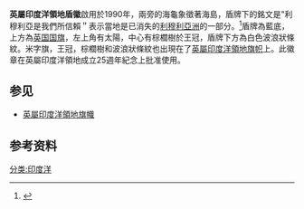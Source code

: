 {{Infobox coat of arms
|name             = 英屬印度洋領地徽章<br>Coat of arms of the British Indian Ocean Territory
|image            = Coat_of_arms_of_the_British_Indian_Ocean_Territory.svg 
|image_width      = 250
|middle           = 
|middle_width     = 
|middle_caption   = 
|lesser           = Coat of arms of the British Indian Ocean Territory (Shield).svg
|lesser_width     = 
|lesser_caption   = 
|image2           = 
|image2_width     = 
|image2_caption   = 
|image9           = 
|image3_width     = 
|image3_caption   = 
|armiger          = [[英屬印度洋領地|英屬印度洋領地]]
|year_adopted     = 1990
|crest            = 插有英屬印度洋領地旗帜的红塔
|torse            = 
|shield           = [[米字旗|米字旗]]，[[太阳|太阳]], [[棕榈树|棕榈树]], [[王冠|王冠]]，波浪状白色条纹
|supporters       = 左为[[绿海龟|绿海龟]]，右为[[玳瑁|玳瑁]]
|compartment      =海滩
|motto            = '''IN TUTELA NOSTRA LIMURIA'''（利穆里亚是我们所信赖）
|orders           = 
|other_elements   = 
|earlier_versions = 
|use              =
}}
'''英屬印度洋領地盾徽'''啟用於1990年，兩旁的海龜象徵著海島，盾牌下的銘文是"利穆利亞是我們所信賴＂表示當地是已消失的[[雷姆利亚大陆|利穆利亞洲]]的一部分。<ref>{{cite web | url=http://flags.lidicity.com/index.html | title=立地城_世界国旗国徽国歌 | publisher=立地城 | accessdate=2013-08-26}}</ref>盾牌為藍底，上方為[[英国国旗|英国国旗]]，左上角有太陽，中心有棕櫚樹於王冠，盾牌下方為白色波浪狀條紋。米字旗，王冠，棕櫚樹和波浪狀條紋也出現在了[[英屬印度洋領地旗帜|英屬印度洋領地旗帜]]上。此徽章在英屬印度洋領地成立25週年紀念上批准使用。

==参见==
*[[英屬印度洋領地旗幟|英屬印度洋領地旗幟]]
==参考资料==
{{reflist}}
{{亚洲题目|国徽}}
[[分类:印度洋|分类:印度洋]]
